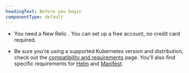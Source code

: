 ```yaml
---
headingText: Before you begin
componentType: default
---
```



* You need a New Relic <InlinePopover type="licenseKey" />. You can set up a free account, no credit card required.

* Be sure you're using a supported Kubernetes version and distribution, check out the [compatibility and requirements](/docs/kubernetes-pixie/kubernetes-integration/get-started/kubernetes-integration-compatibility-requirements) page. You'll also find specific requirements for [Helm](/docs/kubernetes-pixie/kubernetes-integration/get-started/kubernetes-integration-compatibility-requirements/#req-helm) and [Manifest](/docs/kubernetes-pixie/kubernetes-integration/get-started/kubernetes-integration-compatibility-requirements/#req-manifest).

